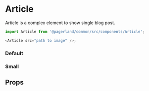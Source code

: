 



<Meta title="Themes/Startup/Components/Article" component={Article} />

# Article

Article is a complex element to show single blog post.

```js
import Article from '@pagerland/common/src/components/Article';

<Article src="path to image" />;
```

### Default

<Preview>
  <Story name="Default">
    <Theme>
      <Article
        src={article}
        srcSet={`${article} 1x, ${articlex2} 2x`}
        date="Yesterday"
        title="Lorem ipsum dolor sit amet, consectetur adipiscing elit"
        text="Nullam sed tellus nec arcu mollis iaculis. Aliquam eget velit a libero suscipit tempor eget at leo. Vestibulum commodo tempor gravida. Donec dictum nunc at lorem euismod, et faucibus ante consectetur. Nullam porttitor eros in ligula posuere dignissim."
      />
    </Theme>
  </Story>
</Preview>

### Small

<Preview>
  <Story name="Small">
    <Theme>
      <Article
        width={400}
        isSmall
        src={article}
        srcSet={`${article} 1x, ${articlex2} 2x`}
        date="Yesterday"
        title="Lorem ipsum dolor sit amet, consectetur adipiscing elit"
      />
    </Theme>
  </Story>
</Preview>

## Props

<Props of={Article} />
